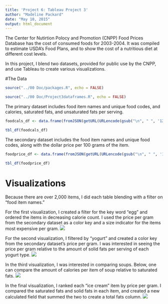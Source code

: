 ```yaml
---
title: 'Project 6: Tableau Project 3'
author: "Madeline Packard"
date: "May 10, 2015"
output: html_document
---
```


The Center for Nutirtion Polocy and Promotion (CNPP) Food Prices Database has the cost of consumed foods for 2003-2004. It was compiled to estimate USDA's Food Plans, and to show the cost of a nutritious diet at different cost levels.

In this project, I blend two datasets, provided for public use by the CNPP, and use Tableau to create various visualizations.

#The Data
```r
source("../00 Doc/packages.R", echo = FALSE)
```
```r
source("../00 Doc/Project3dataframes.R", echo = FALSE)
```

The primary dataset includes food item names and unique food codes, and calories, saturated fats, and unsaturated fats per serving.
```r
foodcals_df <- data.frame(fromJSON(getURL(URLencode(gsub("\n", " ", '129.152.144.84:5001/rest/native/?query= "select FOOD_CODE, CALORIES, SATURATED_FATS, SOLID_FATS from FOOD_CALS_TABLE "')),httpheader=c(DB='jdbc:oracle:thin:@129.152.144.84:1521:ORCL', USER='C##cs329e_map4542', PASS='orcl_map4542', MODE='native_mode', MODEL='model', returnDimensions = 'False', returnFor = 'JSON'), verbose = TRUE)))
```

```r
tbl_df(foodcals_df)
```

The secondary dataset includes the food item names and unique food codes, along with the dollar price per 100 grams of the item.
```r
foodprice_df <- data.frame(fromJSON(getURL(URLencode(gsub("\n", " ", '129.152.144.84:5001/rest/native/?query= "select FOOD_CODE, PRICE_PERGRAM from FOOD_PRICES_TABLE "')),httpheader=c(DB='jdbc:oracle:thin:@129.152.144.84:1521:ORCL', USER='C##cs329e_map4542', PASS='orcl_map4542', MODE='native_mode', MODEL='model', returnDimensions = 'False', returnFor = 'JSON'), verbose = TRUE)))
```

```r
tbl_df(foodprice_df)
```

# Visualizations

Because there are over 2,000 items, I did each table blending with a filter on "food item names." 

For the first visualization, I created a filter for the key word "egg" and ordered the items in decreasing calorie count. I used the price per gram from the secondary dataset as a color key and a size indicator for the items most expensive per gram.
![](./Eggs.png)

For the second visualization, I filtered by "yogurt" and created a color key from the secondary dataset's price per gram. I was interested in seeing the price per gram relative to the amount of solid fats per serving of each yogurt type.
![](./IceCream.png)

In the third visualization, I was interested in comparing soups. Below, one can compare the amount of calories per item of soup relative to saturated fats.
![](./Soups.png)

In the final visualization, I ranked each "ice cream" item by price per gram. I compared the saturated fats and solid fats in each item, and created a new calculated field that summed the two to create a total fats column.
![](./Yogurt.png)



